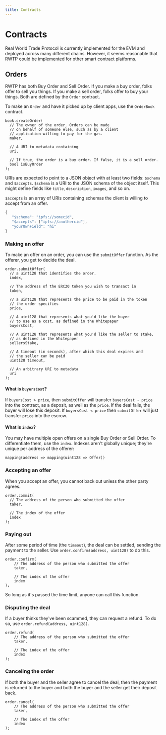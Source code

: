 ```yaml
---
title: Contracts
---
```


# Contracts

Real World Trade Protocol is currently implemented for the EVM and deployed across many different chains. However, it seems reasonable that RWTP could be implemented for other smart contract platforms.

## Orders

RWTP has both Buy Order and Sell Order. If you make a buy order, folks offer to sell you things. If you make a sell order, folks offer to buy your things. Both are defined by the `Order` contract.

To make an `Order` and have it picked up by client apps, use the `OrderBook` contract.

```solidity
book.createOrder(
  // The owner of the order. Orders can be made
  // on behalf of someone else, such as by a client
  // application willing to pay for the gas.
  maker,

  // A URI to metadata containing
  uri,

  // If true, the order is a buy order. If false, it is a sell order.
  bool isBuyOrder
);
```

URIs are expected to point to a JSON object with at least two fields: `$schema` and `$accepts`. `$schema` is a URI to the JSON schema of the object itself. This might define fields like `title`, `description`, `images`, and so on.

`$accepts` is an array of URIs containing schemas the client is willing to accept from an offer.

```javascript
{
   "$schema": "ipfs://somecid",
   "$accepts": ["ipfs://anothercid"],
   "yourOwnField": "hi"
}
```

### Making an offer

To make an offer on an order, you can use the `submitOffer` function. As the offerer, you get to decide the deal.

```solidity
order.submitOffer(
  // a uint128 that identifies the order.
  index,

  // The address of the ERC20 token you wish to transact in
  token,

  // a uint128 that represents the price to be paid in the token
  // the order specifies
  price,

  // A uint128 that represents what you'd like the buyer
  // to use as a cost, as defined in the Whitepaper
  buyersCost,

  // A uint128 that represents what you'd like the seller to stake,
  // as defined in the Whitepaper
  sellersStake,

  // A timeout (in seconds), after which this deal expires and
  // the seller can be paid
  uint128 timeout,

  // An arbitrary URI to metadata
  uri
);
```

#### What is `buyersCost`?

If `buyersCost > price`, then `submitOffer` will transfer `buyersCost - price` into the contract, as a deposit, as well as the `price`. If the deal fails, the buyer will lose this deposit. If `buyersCost < price` then `submitOffer` will just transfer `price` into the escrow.

#### What is `index`?

You may have multiple open offers on a single Buy Order or Sell Order. To differentiate them, use the `index`. Indexes aren't globally unique; they're unique per address of the offerer:

```solidity
mapping(address => mapping(uint128 => Offer))
```

### Accepting an offer

When you accept an offer, you cannot back out unless the other party agrees.

```solidity
order.commit(
  // The address of the person who submitted the offer
  taker,

  // The index of the offer
  index
);
```

### Paying out

After some period of time (the `timeout`), the deal can be settled, sending the payment to the seller. Use `order.confirm(address, uint128)` to do this.

```solidity
order.confirm(
    // The address of the person who submitted the offer
    taker,

    // The index of the offer
    index
);
```

So long as it's passed the time limit, anyone can call this function.

### Disputing the deal

If a buyer thinks they've been scammed, they can request a refund. To do so, use `order.refund(address, uint128)`.

```solidity
order.refund(
    // The address of the person who submitted the offer
    taker,

    // The index of the offer
    index
);
```

### Canceling the order

If both the buyer and the seller agree to cancel the deal, then the payment is returned to the buyer and both the buyer and the seller get their deposit back.

```solidity
order.cancel(
    // The address of the person who submitted the offer
    taker,

    // The index of the offer
    index
);
```
